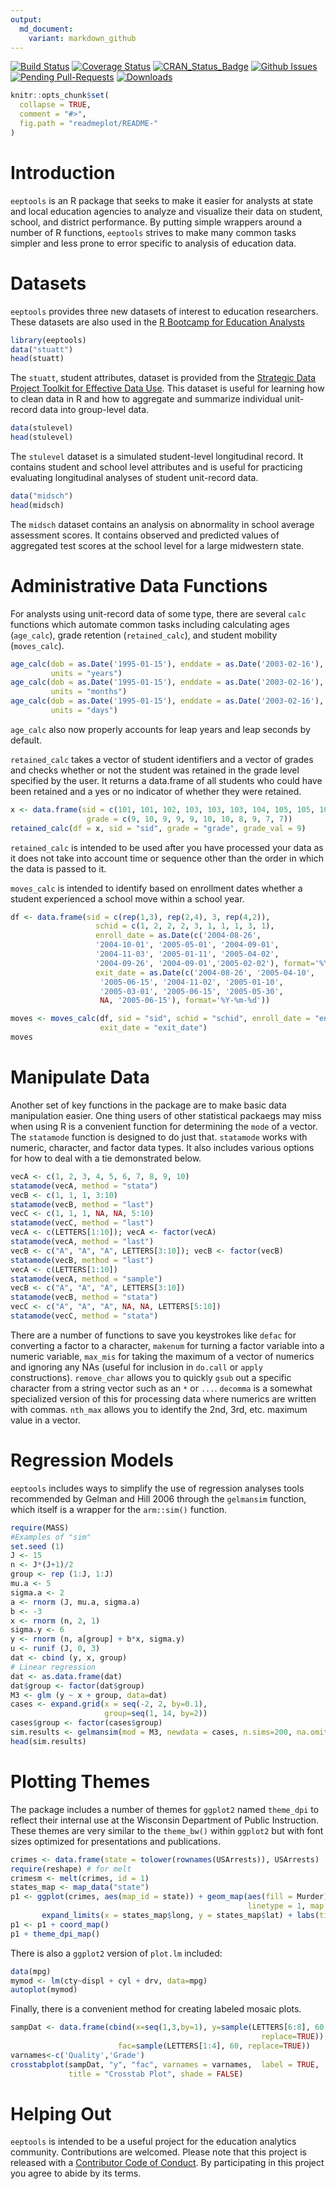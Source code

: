 ```yaml
---
output:
  md_document:
    variant: markdown_github
---
```


[![Build Status](https://travis-ci.org/jknowles/eeptools.png?branch=master)](https://travis-ci.org/jknowles/eeptools)
[![Coverage Status](https://coveralls.io/repos/jknowles/eeptools/badge.svg?branch=master&service=github)](https://coveralls.io/github/jknowles/eeptools?branch=master)
[![CRAN_Status_Badge](http://www.r-pkg.org/badges/version/eeptools)](http://cran.r-project.org/package=eeptools)
[![Github Issues](http://githubbadges.herokuapp.com/jknowles/eeptools/issues.svg)](https://github.com/jknowles/eeptools/issues)
[![Pending Pull-Requests](http://githubbadges.herokuapp.com/jknowles/eeptools/pulls.svg?style=flat)](https://github.com/jknowles/eeptools/pulls)
[![Downloads](http://cranlogs.r-pkg.org/badges/eeptools)](https://cran.r-project.org/web/packages/eeptools/index.html)


<!-- README.md is generated from README.Rmd. Please edit that file -->

```r
knitr::opts_chunk$set(
  collapse = TRUE,
  comment = "#>",
  fig.path = "readmeplot/README-"
)
```

# Introduction

`eeptools` is an R package that seeks to make it easier for analysts at 
state and local education agencies to analyze and visualize their data on student, 
school, and district performance. By putting simple wrappers around a number of 
R functions, `eeptools` strives to make many common tasks simpler and less prone 
to error specific to analysis of education data.

# Datasets

`eeptools` provides three new datasets of interest to education researchers. These 
datasets are also used in the [R Bootcamp for Education Analysts](www.jaredknowles.com/r-bootcamp)

```r
library(eeptools)
data("stuatt")
head(stuatt)
```

The `stuatt`, student attributes, dataset is provided from the [Strategic Data 
Project Toolkit for Effective Data Use](http://sdp.cepr.harvard.edu/toolkit-effective-data-use). 
This dataset is useful for learning how to clean data in R and how to aggregate 
and summarize individual unit-record data into group-level data. 

```r
data(stulevel)
head(stulevel)

```

The `stulevel` dataset is a simulated student-level longitudinal record. It contains 
student and school level attributes and is useful for practicing evaluating 
longitudinal analyses of student unit-record data. 

```r
data("midsch")
head(midsch)

```

The `midsch` dataset contains an analysis on abnormality in school average 
assessment scores. It contains observed and predicted values of aggregated 
test scores at the school level for a large midwestern state. 

# Administrative Data Functions

For analysts using unit-record data of some type, there are several `calc` functions 
which automate common tasks including calculating ages (`age_calc`), 
grade retention (`retained_calc`), and student mobility (`moves_calc`). 


```r
age_calc(dob = as.Date('1995-01-15'), enddate = as.Date('2003-02-16'), 
         units = "years")
age_calc(dob = as.Date('1995-01-15'), enddate = as.Date('2003-02-16'), 
         units = "months")
age_calc(dob = as.Date('1995-01-15'), enddate = as.Date('2003-02-16'), 
         units = "days")
```

`age_calc` also now properly accounts for leap years and leap seconds by default. 

`retained_calc` takes a vector of student identifiers and a vector of grades and 
checks whether or not the student was retained in the grade level specified by 
the user. It returns a data.frame of all students who could have been retained 
and a yes or no indicator of whether they were retained. 


```r
x <- data.frame(sid = c(101, 101, 102, 103, 103, 103, 104, 105, 105, 106, 106),
                 grade = c(9, 10, 9, 9, 9, 10, 10, 8, 9, 7, 7))
retained_calc(df = x, sid = "sid", grade = "grade", grade_val = 9)
```

`retained_calc` is intended to be used after you have processed your data as it 
does not take into account time or sequence other than the order in which the 
data is passed to it. 

`moves_calc` is intended to identify based on enrollment dates whether a student 
experienced a school move within a school year. 


```r
df <- data.frame(sid = c(rep(1,3), rep(2,4), 3, rep(4,2)),
                   schid = c(1, 2, 2, 2, 3, 1, 1, 1, 3, 1),
                   enroll_date = as.Date(c('2004-08-26',
                   '2004-10-01', '2005-05-01', '2004-09-01',
                   '2004-11-03', '2005-01-11', '2005-04-02',
                   '2004-09-26', '2004-09-01','2005-02-02'), format='%Y-%m-%d'),
                   exit_date = as.Date(c('2004-08-26', '2005-04-10',
                    '2005-06-15', '2004-11-02', '2005-01-10',
                    '2005-03-01', '2005-06-15', '2005-05-30',
                    NA, '2005-06-15'), format='%Y-%m-%d'))

moves <- moves_calc(df, sid = "sid", schid = "schid", enroll_date = "enroll_date", 
                    exit_date = "exit_date")
moves

```

# Manipulate Data

Another set of key functions in the package are to make basic data manipulation 
easier. One thing users of other statistical packaegs may miss when using R is 
a convenient function for determining the `mode` of a vector. The `statamode` 
function is designed to do just that. `statamode` works with numeric, character,
 and factor data types. It also includes various options for how to deal with a 
 tie demonstrated below.

```r
vecA <- c(1, 2, 3, 4, 5, 6, 7, 8, 9, 10)
statamode(vecA, method = "stata")
vecB <- c(1, 1, 1, 3:10)
statamode(vecB, method = "last")
vecC <- c(1, 1, 1, NA, NA, 5:10)
statamode(vecC, method = "last")
vecA <- c(LETTERS[1:10]); vecA <- factor(vecA)
statamode(vecA, method = "last")
vecB <- c("A", "A", "A", LETTERS[3:10]); vecB <- factor(vecB)
statamode(vecB, method = "last")
vecA <- c(LETTERS[1:10])
statamode(vecA, method = "sample")
vecB <- c("A", "A", "A", LETTERS[3:10])
statamode(vecB, method = "stata")
vecC <- c("A", "A", "A", NA, NA, LETTERS[5:10])
statamode(vecC, method = "stata")
```

There are a number of functions to save you keystrokes like `defac` for converting 
a factor to a character, `makenum` for turning a factor variable into a numeric 
variable, `max_mis` for taking the maximum of a vector of numerics and ignoring 
any NAs (useful for inclusion in `do.call` or `apply` constructions). `remove_char` 
allows you to quickly `gsub` out a specific character from a string vector such 
as an `*` or `...`. `decomma` is a somewhat specialized version of this for 
processing data where numerics are written with commas. `nth_max` allows you to 
identify the 2nd, 3rd, etc. maximum value in a vector. 


# Regression Models

`eeptools` includes ways to simplify the use of regression analyses tools recommended 
by Gelman and Hill 2006 through the `gelmansim` function, which itself is a wrapper 
for the `arm::sim()` function. 

```r
require(MASS)
#Examples of "sim" 
set.seed (1)
J <- 15
n <- J*(J+1)/2
group <- rep (1:J, 1:J)
mu.a <- 5
sigma.a <- 2
a <- rnorm (J, mu.a, sigma.a)
b <- -3
x <- rnorm (n, 2, 1)
sigma.y <- 6
y <- rnorm (n, a[group] + b*x, sigma.y)
u <- runif (J, 0, 3)
dat <- cbind (y, x, group)
# Linear regression 
dat <- as.data.frame(dat)
dat$group <- factor(dat$group)
M3 <- glm (y ~ x + group, data=dat)
cases <- expand.grid(x = seq(-2, 2, by=0.1), 
                     group=seq(1, 14, by=2))
cases$group <- factor(cases$group)
sim.results <- gelmansim(mod = M3, newdata = cases, n.sims=200, na.omit=TRUE)
head(sim.results)
```


# Plotting Themes

The package includes a number of themes for `ggplot2` named `theme_dpi` to reflect 
their internal use at the Wisconsin Department of Public Instruction. These themes 
are very similar to the `theme_bw()` within `ggplot2` but with font sizes optimized 
for presentations and publications. 

```r
crimes <- data.frame(state = tolower(rownames(USArrests)), USArrests)
require(reshape) # for melt
crimesm <- melt(crimes, id = 1)
states_map <- map_data("state")
p1 <- ggplot(crimes, aes(map_id = state)) + geom_map(aes(fill = Murder), 
                                                     linetype = 1, map = states_map) + 
       expand_limits(x = states_map$long, y = states_map$lat) + labs(title="USA Crime")
p1 <- p1 + coord_map()
p1 + theme_dpi_map()
```

There is also a `ggplot2` version of `plot.lm` included:

```r
data(mpg)
mymod <- lm(cty~displ + cyl + drv, data=mpg)
autoplot(mymod)
```

Finally, there is a convenient method for creating labeled mosaic plots. 

```r
sampDat <- data.frame(cbind(x=seq(1,3,by=1), y=sample(LETTERS[6:8], 60, 
                                                        replace=TRUE)),
                        fac=sample(LETTERS[1:4], 60, replace=TRUE))
varnames<-c('Quality','Grade')
crosstabplot(sampDat, "y", "fac", varnames = varnames,  label = TRUE, 
             title = "Crosstab Plot", shade = FALSE)
```



# Helping Out

`eeptools` is intended to be a useful project for the education analytics 
community. Contributions are welcomed. Please note that this project is released with a 
[Contributor Code of Conduct](CONDUCT.md). By participating in this project you 
agree to abide by its terms. 